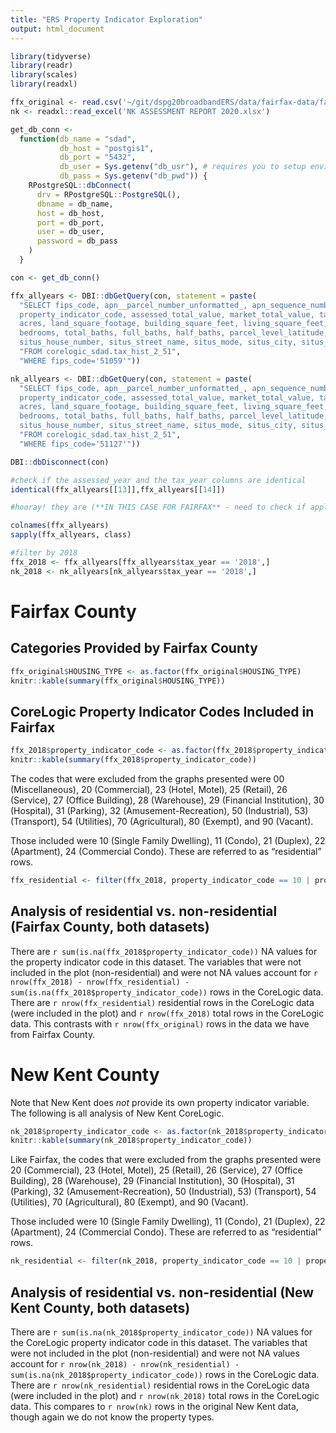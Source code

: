 ```yaml
---
title: "ERS Property Indicator Exploration"
output: html_document
---
```


```r
library(tidyverse)
library(readr)
library(scales)
library(readxl)
```

```r
ffx_original <- read.csv('~/git/dspg20broadbandERS/data/fairfax-data/fairfax_housing_2018_geo.csv')
nk <- readxl::read_excel('NK ASSESSMENT REPORT 2020.xlsx')
```

```r
get_db_conn <-
  function(db_name = "sdad",
           db_host = "postgis1",
           db_port = "5432",
           db_user = Sys.getenv("db_usr"), # requires you to setup environmental vars (above)
           db_pass = Sys.getenv("db_pwd")) {
    RPostgreSQL::dbConnect(
      drv = RPostgreSQL::PostgreSQL(),
      dbname = db_name,
      host = db_host,
      port = db_port,
      user = db_user,
      password = db_pass
    )
  }

con <- get_db_conn()

ffx_allyears <- DBI::dbGetQuery(con, statement = paste(
  "SELECT fips_code, apn__parcel_number_unformatted_, apn_sequence_number, original_apn, census_tract, legal_lot_number, township, municipality_code,
  property_indicator_code, assessed_total_value, market_total_value, tax_amount, tax_year, assessed_year, 
  acres, land_square_footage, building_square_feet, living_square_feet, year_built, effective_year_built, 
  bedrooms, total_baths, full_baths, half_baths, parcel_level_latitude, parcel_level_longitude, block_level_latitude, block_level_longitude,
  situs_house_number, situs_street_name, situs_mode, situs_city, situs_state, situs_zip_code",
  "FROM corelogic_sdad.tax_hist_2_51",
  "WHERE fips_code='51059'"))

nk_allyears <- DBI::dbGetQuery(con, statement = paste(
  "SELECT fips_code, apn__parcel_number_unformatted_, apn_sequence_number, original_apn, census_tract, legal_lot_number, township, municipality_code,
  property_indicator_code, assessed_total_value, market_total_value, tax_amount, tax_year, assessed_year, 
  acres, land_square_footage, building_square_feet, living_square_feet, year_built, effective_year_built, 
  bedrooms, total_baths, full_baths, half_baths, parcel_level_latitude, parcel_level_longitude, block_level_latitude, block_level_longitude,
  situs_house_number, situs_street_name, situs_mode, situs_city, situs_state, situs_zip_code",
  "FROM corelogic_sdad.tax_hist_2_51",
  "WHERE fips_code='51127'"))

DBI::dbDisconnect(con)

#check if the assessed_year and the tax_year columns are identical
identical(ffx_allyears[[13]],ffx_allyears[[14]])

#hooray! they are (**IN THIS CASE FOR FAIRFAX** - need to check if applying other counties)

colnames(ffx_allyears)
sapply(ffx_allyears, class)

#filter by 2018
ffx_2018 <- ffx_allyears[ffx_allyears$tax_year == '2018',]
nk_2018 <- nk_allyears[nk_allyears$tax_year == '2018',]
```

# Fairfax County 
## Categories Provided by Fairfax County
```r
ffx_original$HOUSING_TYPE <- as.factor(ffx_original$HOUSING_TYPE)
knitr::kable(summary(ffx_original$HOUSING_TYPE))
```

## CoreLogic Property Indicator Codes Included in Fairfax
```r
ffx_2018$property_indicator_code <- as.factor(ffx_2018$property_indicator_code)
knitr::kable(summary(ffx_2018$property_indicator_code))
```

The codes that were excluded from the graphs presented were 00 (Miscellaneous), 20 (Commercial), 23 (Hotel, Motel), 25 (Retail), 26 (Service), 27 (Office Building), 28 (Warehouse), 29 (Financial Institution), 30 (Hospital), 31 (Parking), 32 (Amusement-Recreation), 50 (Industrial), 53) (Transport), 54 (Utilities), 70 (Agricultural), 80 (Exempt), and 90 (Vacant).

Those included were 10 (Single Family Dwelling), 11 (Condo), 21 (Duplex), 22 (Apartment), 24 (Commercial Condo). These are referred to as "residential" rows.

```r
ffx_residential <- filter(ffx_2018, property_indicator_code == 10 | property_indicator_code == 11 | property_indicator_code == 21 | property_indicator_code == 22 | property_indicator_code == 24)
```

## Analysis of residential vs. non-residential (Fairfax County, both datasets)
There are `r sum(is.na(ffx_2018$property_indicator_code))` NA values for the property indicator code in this dataset. The variables that were not included in the plot (non-residential) and were not NA values account for `r nrow(ffx_2018) - nrow(ffx_residential) - sum(is.na(ffx_2018$property_indicator_code))` rows in the CoreLogic data. There are `r nrow(ffx_residential)` residential rows in the CoreLogic data (were included in the plot) and `r nrow(ffx_2018)` total rows in the CoreLogic data. This contrasts with `r nrow(ffx_original)` rows in the data we have from Fairfax County.

# New Kent County

Note that New Kent does *not* provide its own property indicator variable. The following is all analysis of New Kent CoreLogic.

```r
nk_2018$property_indicator_code <- as.factor(nk_2018$property_indicator_code)
knitr::kable(summary(nk_2018$property_indicator_code))
```

Like Fairfax, the codes that were excluded from the graphs presented were 20 (Commercial), 23 (Hotel, Motel), 25 (Retail), 26 (Service), 27 (Office Building), 28 (Warehouse), 29 (Financial Institution), 30 (Hospital), 31 (Parking), 32 (Amusement-Recreation), 50 (Industrial), 53) (Transport), 54 (Utilities), 70 (Agricultural), 80 (Exempt), and 90 (Vacant).

Those included were 10 (Single Family Dwelling), 11 (Condo), 21 (Duplex), 22 (Apartment), 24 (Commercial Condo). These are referred to as "residential" rows.

```r
nk_residential <- filter(nk_2018, property_indicator_code == 10 | property_indicator_code == 11 | property_indicator_code == 21 | property_indicator_code == 22 | property_indicator_code == 24)
```


## Analysis of residential vs. non-residential (New Kent County, both datasets)
There are `r sum(is.na(nk_2018$property_indicator_code))` NA values for the CoreLogic property indicator code in this dataset. The variables that were not included in the plot (non-residential) and were not NA values account for `r nrow(nk_2018) - nrow(nk_residential) - sum(is.na(nk_2018$property_indicator_code))` rows in the CoreLogic data. There are `r nrow(nk_residential)` residential rows in the CoreLogic data (were included in the plot) and `r nrow(nk_2018)` total rows in the CoreLogic data. This compares to `r nrow(nk)` rows in the original New Kent data, though again we do not know the property types.


